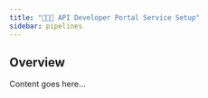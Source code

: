 ```yaml
---
title: "👨🏾‍💻 API Developer Portal Service Setup"
sidebar: pipelines
---
```


## Overview

Content goes here...